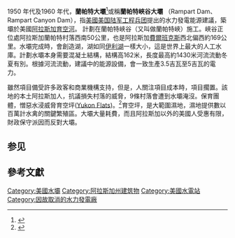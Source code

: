{{Link style|time=2015-12-13T15:22:59+00:00}}
{{Infobox dam
|dam_name=蘭帕特大壩<br/>(Rampart Dam)
|image=Artist's rendition of Rampart Canyon Dam.jpg
|caption=一個藝術家的演繹擬建大壩
|official_name=Rampart Dam
|crosses=[[育空河|育空河]]
|reservoir=
|locale=[[美國|美國]][[阿拉斯加|阿拉斯加]]內陸
|maint=[[美國|美國]][[美国陆军工程兵团|美国陆军工程兵团]]
|length={{convert|4700|ft|0}}
|height={{convert|510|ft|0}}
|hydraulic_head=
|width=
|began=Never
|open=Never
|closed=
|cost=$13.9億美元 (1970 估計)
|reservoir_capacity=1.145 billion ac·ft (1,412 km³)
|reservoir_catchment={{convert|200000|sqmi|0}}
|reservoir_surface={{convert|9844|sqmi|0}}
|installed_capacity = 5872 [[:en:Megawatt|MW]]
|bridge_carries=
|bridge_width=
|bridge_clearance=
|bridge_traffic=
|bridge_toll=
|bridge_id=
<!--
| location_map       = Alaska
| location_map_width = 
| location_map_text  = Proposed location
-->
| lat_d     = 65
| lat_m     = 21
| lat_s     = 00
| lat_NS    = N
| long_d    = 151
| long_m    = 00
| long_s    = 00
| long_EW   = W
| coordinates_type   = type:landmark_region:US
| coordinates_display= inline,title
| coordinates_ref    = 
|lat=
|long=
|extra=
}}

1950 年代及1960 年代，'''蘭帕特大壩'''<ref>{{cite book |author=  Daley P. J. ,& James B. |title= Cultural Politics and the Mass Media: ALASKA NATIVE VOICES (History of Communication) |year= 2004 |publisher= University of Illinois Press |isbn= 0252029380 |page= 14 }}</ref>或稱'''蘭帕特峽谷大壩''' （Rampart Dam、Rampart Canyon Dam），指[[美國|美國]][[美国陆军工程兵团|美国陆军工程兵团]]提出的水力發電能源建議，築壩於美國[[阿拉斯加|阿拉斯加]][[育空河|育空河]]。    計劃在蘭帕特峽谷（又叫做蘭帕特峽）施工。峽谷正位處阿拉斯加蘭帕特村落西南50公里，也是阿拉斯加[[費爾班克斯|費爾班克斯]]西北偏西約169公里。水壩完成時，會創造湖，湖如同[[伊利湖|伊利湖]]一樣大小，這是世界上最大的人工水庫。計劃水壩本身需要混凝土結構，結構高162米，長度最高約1430米河流流動冬夏有別。根據河流流動，建議中的能源設備，會一致生產3.5吉瓦至5吉瓦的電力。

雖然項目備受許多政客和商業機構支持，但是，人關注項目成本時，項目擱置。該地的本土阿拉斯加人，抗議損失村落的威脅，9條村落會遭到水壩淹沒。保育團體，憎惡水浸威脅育空坪([[:en:Yukon_Flats|Yukon Flats]])。<ref>{{cite book |author= Palmer T. |title= Endangered Rivers and the Conservation Movement, The Case for River Conservation |year= 2004 |publisher= Rowman & Littlefield Publishers |isbn= 0742531414 |page= 89 }}</ref>育空坪，是大範圍濕地，濕地提供數以百萬計水禽的關鍵繁殖區。大壩大量耗費，而且阿拉斯加以外的美國人受惠有限，財政保守派因而反對大壩。

==参见==
{{Portal box|可再生能源}} 

==參考文獻==
{{reflist}}

[[Category:美國水壩|Category:美國水壩]]
[[Category:阿拉斯加州建筑物|Category:阿拉斯加州建筑物]]
[[Category:美國水電站|Category:美國水電站]]
[[Category:因故取消的水力發電廠|Category:因故取消的水力發電廠]]